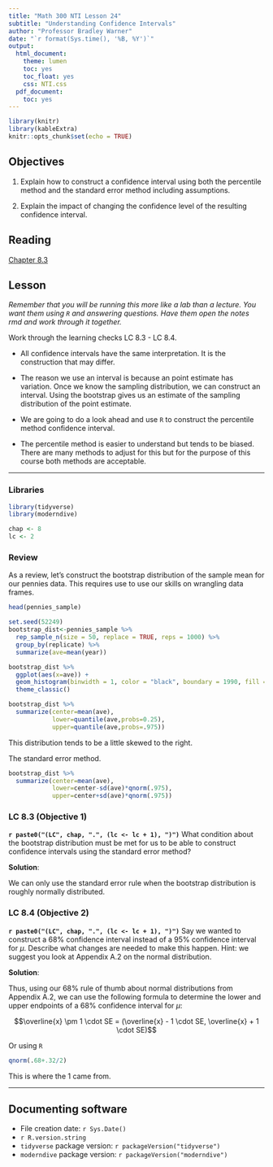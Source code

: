 ```yaml
---
title: "Math 300 NTI Lesson 24"
subtitle: "Understanding Confidence Intervals"
author: "Professor Bradley Warner"
date: "`r format(Sys.time(), '%B, %Y')`"
output:
  html_document:
    theme: lumen
    toc: yes
    toc_float: yes
    css: NTI.css
  pdf_document:
    toc: yes
---
```



```r
library(knitr)
library(kableExtra)
knitr::opts_chunk$set(echo = TRUE)
```

## Objectives

1. Explain how to construct a confidence interval using both the percentile method and the standard error method including assumptions.    

2. Explain the impact of changing the confidence level of the resulting confidence interval. 


## Reading 

[Chapter 8.3](https://moderndive.com/8-confidence-intervals.html#ci-build-up)


## Lesson 

*Remember that you will be running this more like a lab than a lecture. You want them using `R` and answering questions. Have them open the notes rmd and work through it together.*

Work through the learning checks LC 8.3 - LC 8.4.

+ All confidence intervals have the same interpretation. It is the construction that may differ.

+ The reason we use an interval is because an point estimate has variation. Once we know the sampling distribution, we can construct an interval. Using the bootstrap gives us an estimate of the sampling distribution of the point estimate. 

+ We are going to do a look ahead and use `R` to construct the percentile method confidence interval.  

+ The percentile method is easier to understand but tends to be biased. There are many methods to adjust for this but for the purpose of this course both methods are acceptable. 

***

### Libraries 

```r
library(tidyverse)
library(moderndive)
```

```r
chap <- 8
lc <- 2
```

### Review

As a review, let's construct the bootstrap distribution of the sample mean for our pennies data. This requires use to use our skills on wrangling data frames.

```r
head(pennies_sample)
```


```r
set.seed(52249)
bootstrap_dist<-pennies_sample %>%
  rep_sample_n(size = 50, replace = TRUE, reps = 1000) %>%
  group_by(replicate) %>%
  summarize(ave=mean(year))
```

```r
bootstrap_dist %>%
  ggplot(aes(x=ave)) +
  geom_histogram(binwidth = 1, color = "black", boundary = 1990, fill = "cyan") +
  theme_classic()
```

```r
bootstrap_dist %>%
  summarize(center=mean(ave),
            lower=quantile(ave,probs=0.25),
            upper=quantile(ave,probs=.975))
```

This distribution tends to be a little skewed to the right. 

The standard error method.

```r
bootstrap_dist %>%
  summarize(center=mean(ave),
            lower=center-sd(ave)*qnorm(.975),
            upper=center+sd(ave)*qnorm(.975))
```


### LC 8.3 (Objective 1)

**`r paste0("(LC", chap, ".", (lc <- lc + 1), ")")`** What condition about the bootstrap distribution must be met for us to be able to construct confidence intervals using the standard error method?

**Solution**: 

We can only use the standard error rule when the bootstrap distribution is roughly normally distributed. 

### LC 8.4 (Objective 2)

**`r paste0("(LC", chap, ".", (lc <- lc + 1), ")")`** Say we wanted to construct a 68% confidence interval instead of a 95% confidence interval for $\mu$. Describe what changes are needed to make this happen. Hint: we suggest you look at Appendix A.2 on the normal distribution.

**Solution**: 

Thus, using our 68% rule of thumb about normal distributions from Appendix A.2, we can use the following formula to determine the lower and upper endpoints of a 68% confidence interval for $\mu$:

$$\overline{x} \pm 1 \cdot SE = (\overline{x} - 1 \cdot SE, \overline{x} + 1 \cdot SE)$$

Or using `R`

```r
qnorm(.68+.32/2)
```
This is where the 1 came from. 

***

## Documenting software 

  * File creation date: `r Sys.Date()`
  * `r R.version.string`
  * `tidyverse` package version: `r packageVersion("tidyverse")`
  * `moderndive` package version: `r packageVersion("moderndive")`

